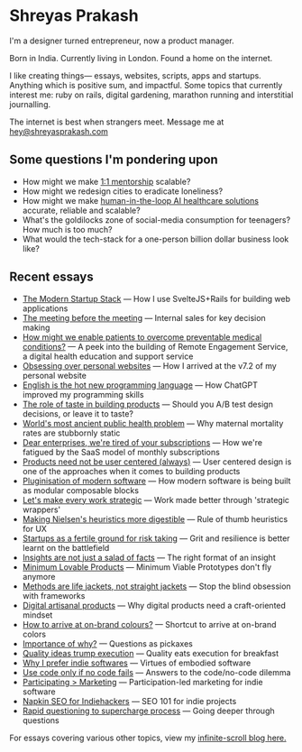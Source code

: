 # Shreyas Prakash

I'm a designer turned entrepreneur, now a product manager.

Born in India. Currently living in London. Found a home on the internet.

I like creating things— essays, websites, scripts, apps and startups. Anything which is positive sum, and impactful. Some topics that currently interest me: ruby on rails, digital gardening, marathon running and interstitial journalling.

The internet is best when strangers meet. Message me at hey@shreyasprakash.com

## Some questions I'm pondering upon

- How might we make [1:1 mentorship](https://en.wikipedia.org/wiki/Bloom%27s_2_sigma_problem) scalable?
- How might we redesign cities to eradicate loneliness?
- How might we make [human-in-the-loop AI healthcare solutions](https://noorahealth.github.io/LLM-Project-doc-site/) accurate, reliable and scalable?
- What's the goldilocks zone of social-media consumption for teenagers? How much is too much?
- What would the tech-stack for a one-person billion dollar business look like?

## Recent essays

- [The Modern Startup Stack](https://blog.shreyasprakash.com/sveltejs-ruby-rails-setup/) — How I use SvelteJS+Rails for building web applications
- [The meeting before the meeting](https://blog.shreyasprakash.com/the-meeting-before-the-meeting/) — Internal sales for key decision making
- [How might we enable patients to overcome preventable medical conditions?](https://blog.shreyasprakash.com/bdres/) — A peek into the building of Remote Engagement Service, a digital health education and support service
- [Obsessing over personal websites](https://blog.shreyasprakash.com/obsessing-over-personal-websites/) — How I arrived at the v7.2 of my personal website
- [English is the hot new programming language](https://blog.shreyasprakash.com/english-is-the-hot-new-programming-language/) — How ChatGPT improved my programming skills
- [The role of taste in building products](https://blog.shreyasprakash.com/the-role-of-taste-in-building-products/) — Should you A/B test design decisions, or leave it to taste?
- [World's most ancient public health problem](https://blog.shreyasprakash.com/before-building-a-product-hunt-a-purpose/) — Why maternal mortality rates are stubbornly static
- [Dear enterprises, we're tired of your subscriptions](https://blog.shreyasprakash.com/dear-enterprises-were-tired-of-your-subscriptions/) — How we're fatigued by the SaaS model of monthly subscriptions
- [Products need not be user centered (always)](https://blog.shreyasprakash.com/products-need-not-be-user-centered/) — User centered design is one of the approaches when it comes to building products
- [Pluginisation of modern software](https://blog.shreyasprakash.com/pluginisation-of-modern-software/) — How modern software is being built as modular composable blocks
- [Let's make every work strategic](https://blog.shreyasprakash.com/strategic-wrappers-for-consulting/) — Work made better through 'strategic wrappers'
- [Making Nielsen's heuristics more digestible](https://blog.shreyasprakash.com/making-nielsens-heuristics-more-digestible/) — Rule of thumb heuristics for UX
- [Startups as a fertile ground for risk taking](https://blog.shreyasprakash.com/startups-are-a-fertile-ground-for-risk-taking/) — Grit and resilience is better learnt on the battlefield
- [Insights are not just a salad of facts](https://blog.shreyasprakash.com/insights-are-not-just-a-salad-of-facts/) — The right format of an insight
- [Minimum Lovable Products](https://blog.shreyasprakash.com/minimum-lovable-product/) — Minimum Viable Prototypes don't fly anymore
- [Methods are life jackets, not straight jackets](https://blog.shreyasprakash.com/methods-are-lifejackets-not-straight-jackets/) — Stop the blind obsession with frameworks
- [Digital artisanal products](https://blog.shreyasprakash.com/digital-products-built-like-physical-artisanal-tools/) — Why digital products need a craft-oriented mindset
- [How to arrive at on-brand colours?](https://blog.shreyasprakash.com/how-to-arrive-at-on-brand-colours/) — Shortcut to arrive at on-brand colors
- [Importance of why?](https://blog.shreyasprakash.com/importance-of-why/) — Questions as pickaxes
- [Quality ideas trump execution](https://blog.shreyasprakash.com/quality-ideas-trump-execution/) — Quality eats execution for breakfast
- [Why I prefer indie softwares](https://blog.shreyasprakash.com/why-i-prefer-indie-softwares/) — Virtues of embodied software
- [Use code only if no code fails](https://blog.shreyasprakash.com/use-code-only-if-no-code-fails/) — Answers to the code/no-code dilemma
- [Participating > Marketing](https://blog.shreyasprakash.com/participating-marketing/) — Participation-led marketing for indie software
- [Napkin SEO for Indiehackers](https://blog.shreyasprakash.com/napkin-seo-for-indiehackers/) — SEO 101 for indie projects
- [Rapid questioning to supercharge process](https://blog.shreyasprakash.com/rapid-questioning-to-supercharge-your-process/) — Going deeper through questions

For essays covering various other topics, view my [infinite-scroll blog here.](https://blog.shreyasprakash.com/)

